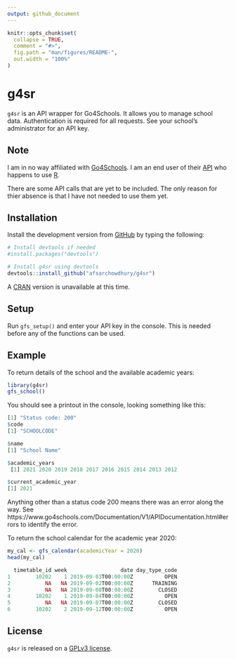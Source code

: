 ```yaml
---
output: github_document
---
```


<!-- README.md is generated from README.Rmd. Please edit that file -->

```r
knitr::opts_chunk$set(
  collapse = TRUE,
  comment = "#>",
  fig.path = "man/figures/README-",
  out.width = "100%"
)
```
# g4sr

<!-- badges: start -->
<!-- badges: end -->

`g4sr` is an API wrapper for Go4Schools.  It allows you to manage school data.  Authentication is required for all requests.  See your school's administrator for an API key.

## Note

I am in no way affiliated with [Go4Schools](https://www.go4schools.com/).  I am an end user of their [API](https://www.go4schools.com/Documentation/V1/APIDocumentation.html) who happens to use [R](https://www.r-project.org/).

There are some API calls that are yet to be included.  The only reason for thier absence is that I have not needed to use them yet.

## Installation

Install the development version from [GitHub](https://github.com/) by typing the following:

```r
# Install devtools if needed
#install.packages("devtools")

# Install g4sr using devtools
devtools::install_github("afsarchowdhury/g4sr")
```

A [CRAN](https://cran.r-project.org/) version is unavailable at this time.

## Setup

Run `gfs_setup()` and enter your API key in the console.  This is needed before any of the functions can be used.

## Example

To return details of the school and the available academic years:

```r
library(g4sr)
gfs_school()
```

You should see a printout in the console, looking something like this:

```r
[1] "Status code: 200"
$code
[1] "SCHOOLCODE"

$name
[1] "School Name"

$academic_years
 [1] 2021 2020 2019 2018 2017 2016 2015 2014 2013 2012

$current_academic_year
[1] 2021
```

Anything other than a status code 200 means there was an error along the way.  See https://www.go4schools.com/Documentation/V1/APIDocumentation.html#errors to identify the error.

To return the school calendar for the academic year 2020:

```r
my_cal <- gfs_calendar(academicYear = 2020)
head(my_cal)

  timetable_id week                 date day_type_code
1        10202    1 2019-09-03T00:00:00Z          OPEN
2           NA   NA 2019-09-02T00:00:00Z      TRAINING
3           NA   NA 2019-09-08T00:00:00Z        CLOSED
4        10202    1 2019-09-04T00:00:00Z          OPEN
5           NA   NA 2019-09-07T00:00:00Z        CLOSED
6        10202    2 2019-09-12T00:00:00Z          OPEN
```

## License

`g4sr` is released on a [GPLv3 license](https://www.gnu.org/licenses/gpl-3.0.en.html).
